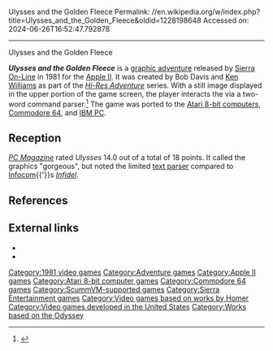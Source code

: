 Ulysses and the Golden Fleece
Permalink: //en.wikipedia.org/w/index.php?title=Ulysses_and_the_Golden_Fleece&oldid=1228198648
Accessed on: 2024-06-26T16:52:47.792878



------
Ulysses and the Golden Fleece
{{Short description|1981 video game}}
{{Infobox video game
|title     = Ulysses and the Golden Fleece
|image     = On-Line Systems-04-Ulysses and the Golden Fleece.jpg
|developer = [[Sierra On-Line]]
|publisher = Sierra On-Line
|designer  = Bob Davis<br>[[Ken Williams (game developer)|Ken Williams]]
|series    = ''Hi-Res Adventure''
|engine    = ADL
|released  = '''1981:''' Apple<br>'''1982:''' Atari, IBM PC<br>'''1984: C64
|genre     = [[Adventure game|Adventure]]
|modes     = [[Single-player video game|Single-player]]
|platforms = [[Apple II]], [[Atari 8-bit]], [[Commodore 64]], [[IBM Personal Computer|IBM PC]]
}}

'''''Ulysses and the Golden Fleece''''' is a [[graphic adventure]] released by [[Sierra On-Line]] in 1981 for the [[Apple II]]. It was created by Bob Davis and [[Ken Williams (game developer)|Ken Williams]] as part of the ''[[Hi-Res Adventures|Hi-Res Adventure]]'' series. With a still image displayed in the upper portion of the game screen, the player interacts the via a two-word command parser.<ref>{{MobyGames|id=/hi-res-adventure-4-ulysses-and-the-golden-fleece}}</ref> The game was ported to the [[Atari 8-bit computers]], [[Commodore 64]], and [[IBM Personal Computer|IBM PC]].

== Reception ==
''[[PC Magazine]]'' rated ''Ulysses'' 14.0 out of a total of 18 points. It called the graphics "gorgeous", but noted the limited [[text parser]] compared to [[Infocom]]{{'}}s ''[[Infidel (video game)|Infidel]]''.{{r|wiswell19840320}}

== References ==
{{Reflist|refs=
<ref name="wiswell19840320">{{cite news | url=https://books.google.com/books?id=1tFFnOMCvv4C&pg=PA335 | title=Green And Egyptian Adventures | work=PC Magazine | date=1984-03-20 | access-date=24 October 2013 | author=Wiswell, Phil | pages=335}}</ref>
}}

== External links ==
* {{internet archive game|id=msdos_Ulysses_and_the_Golden_Fleece_1982|name=Ulysses and the Golden Fleece|platform=IBM PC}}
* {{mobygames|id=/hi-res-adventure-4-ulysses-and-the-golden-fleece}}

{{Sierra Adventure Games|Hi-Res}}

[[Category:1981 video games]]
[[Category:Adventure games]]
[[Category:Apple II games]]
[[Category:Atari 8-bit computer games]]
[[Category:Commodore 64 games]]
[[Category:ScummVM-supported games]]
[[Category:Sierra Entertainment games]]
[[Category:Video games based on works by Homer]]
[[Category:Video games developed in the United States]]
[[Category:Works based on the Odyssey]]

{{SierraEntertainment-stub}}
{{adventure-videogame-stub}}